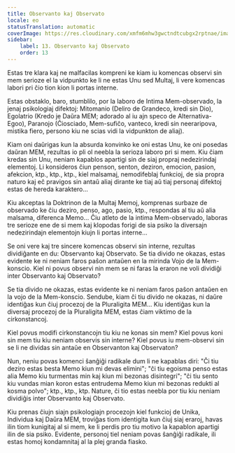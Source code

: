 ```yaml
---
title: Observanto kaj Observato
locale: eo
statusTranslation: automatic
coverImage: https://res.cloudinary.com/xmfm6mhw3gwctndtcubgx2rptnae/image/upload/v1740468922/small_cover_tratado_de_psicologia_revolucionaria_a4c0dca4e0.webp
sidebar:
    label: 13. Observanto kaj Observato
    order: 13
---
```

Estas tre klara kaj ne malfacilas kompreni ke kiam iu komencas observi sin mem serioze el la vidpunkto ke li ne estas Unu sed Multaj, li vere komencas labori pri ĉio tion kion li portas interne.

Estas obstaklo, baro, stumblilo, por la laboro de Intima Mem-observado, la jenaj psikologiaj difektoj: Mitomanio (Deliro de Grandeco, kredi sin Dio), Egolatrio (Kredo je Daŭra MEM; adorado al iu ajn speco de Alternativa-Egoo), Paranojo (Ĉiosciado, Mem-sufiĉo, vanteco, kredi sin neeraripova, mistika fiero, persono kiu ne scias vidi la vidpunkton de aliaj).

Kiam oni daŭrigas kun la absurda konvinko ke oni estas Unu, ke oni posedas daŭran MEM, rezultas io pli ol neebla la serioza laboro pri si mem. Kiu ĉiam kredas sin Unu, neniam kapablos apartigi sin de siaj propraj nedezirindaj elementoj. Li konsideros ĉiun penson, senton, deziron, emocion, pasion, afekcion, ktp., ktp., ktp., kiel malsamaj, nemodifeblaj funkcioj, de sia propra naturo kaj eĉ pravigos sin antaŭ aliaj dirante ke tiaj aŭ tiaj personaj difektoj estas de hereda karaktero...

Kiu akceptas la Doktrinon de la Multaj Memoj, komprenas surbaze de observado ke ĉiu deziro, penso, ago, pasio, ktp., respondas al tiu aŭ alia malsama, diferenca Memo... Ĉiu atleto de la intima Mem-observado, laboras tre serioze ene de si mem kaj klopodas forigi de sia psiko la diversajn nedezirindajn elementojn kiujn li portas interne...

Se oni vere kaj tre sincere komencas observi sin interne, rezultas dividiĝante en du: Observanto kaj Observato. Se tia divido ne okazas, estas evidente ke ni neniam faros paŝon antaŭen en la mirinda Vojo de la Mem-konscio. Kiel ni povus observi nin mem se ni faras la eraron ne voli dividiĝi inter Observanto kaj Observato?

Se tia divido ne okazas, estas evidente ke ni neniam faros paŝon antaŭen en la vojo de la Mem-konscio. Sendube, kiam ĉi tiu divido ne okazas, ni daŭre identiĝas kun ĉiuj procezoj de la Pluraligita MEM... Kiu identiĝas kun la diversaj procezoj de la Pluraligita MEM, estas ĉiam viktimo de la cirkonstancoj.

Kiel povus modifi cirkonstancojn tiu kiu ne konas sin mem? Kiel povus koni sin mem tiu kiu neniam observis sin interne? Kiel povus iu mem-observi sin se li ne dividas sin antaŭe en Observanton kaj Observaton?

Nun, neniu povas komenci ŝanĝiĝi radikale dum li ne kapablas diri: "Ĉi tiu deziro estas besta Memo kiun mi devas elimini"; "ĉi tiu egoisma penso estas alia Memo kiu turmentas min kaj kiun mi bezonas disintegri"; "ĉi tiu sento kiu vundas mian koron estas entrudema Memo kiun mi bezonas redukti al kosma polvo"; ktp., ktp., ktp. Nature, ĉi tio estas neebla por tiu kiu neniam dividiĝis inter Observanto kaj Observato.

Kiu prenas ĉiujn siajn psikologiajn procezojn kiel funkcioj de Unika, Individua kaj Daŭra MEM, troviĝas tiom identigita kun ĉiuj siaj eraroj, havas ilin tiom kunigitaj al si mem, ke li perdis pro tiu motivo la kapablon apartigi ilin de sia psiko. Evidente, personoj tiel neniam povas ŝanĝiĝi radikale, ili estas homoj kondamnitaj al la plej granda fiasko.

